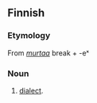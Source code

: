 ==Finnish==

===Etymology===
From ''[[murtaa]]'' break + -eˣ <!-- Again, I'm unsure how to mark this deverbal suffix, because the (now disappeared) final consonant is sometimes marked as -e + superscript x. -->

===Noun===
#[[dialect]].